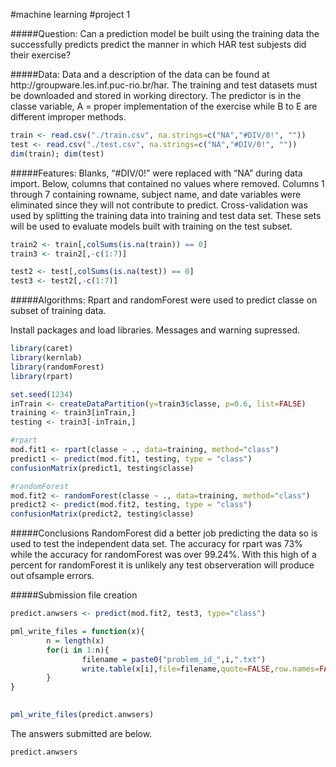 #machine learning
#project 1



#####Question: Can a prediction model be built using the training data the successfully predicts predict the manner in which HAR test subjests did their exercise?

#####Data: Data and a description of the data can be found at http://groupware.les.inf.puc-rio.br/har.  The training and test datasets must be downloaded and stored in working directory. The predictor is in the classe variable, A = proper implementation of the exercise while B to E are different improper methods.  


```r
train <- read.csv("./train.csv", na.strings=c("NA","#DIV/0!", ""))
test <- read.csv("./test.csv", na.strings=c("NA","#DIV/0!", ""))
dim(train); dim(test)
```


#####Features: Blanks, "#DIV/0!" were replaced with "NA" during data import.  Below, columns that contained no values where removed.  Columns 1 through 7 containing rowname, subject name, and date variables were eliminated since they will not contribute to predict.
Cross-validation was used by splitting the training data into training and test data set.  These sets will be used to evaluate models built with training on the test subset.  

```r
train2 <- train[,colSums(is.na(train)) == 0]
train3 <- train2[,-c(1:7)]

test2 <- test[,colSums(is.na(test)) == 0]
test3 <- test2[,-c(1:7)]
```



#####Algorithms: Rpart and randomForest were used to predict classe on subset of training data.


Install packages and load libraries.  Messages and warning supressed.
```r
library(caret)
library(kernlab)
library(randomForest)
library(rpart)
```

```r
set.seed(1234)
inTrain <- createDataPartition(y=train3$classe, p=0.6, list=FALSE)
training <- train3[inTrain,]
testing <- train3[-inTrain,]

#rpart
mod.fit1 <- rpart(classe ~ ., data=training, method="class")
predict1 <- predict(mod.fit1, testing, type = "class")
confusionMatrix(predict1, testing$classe)

#randomForest
mod.fit2 <- randomForest(classe ~ ., data=training, method="class")
predict2 <- predict(mod.fit2, testing, type = "class")
confusionMatrix(predict2, testing$classe)
```


#####Conclusions
  RandomForest did a better job predicting the data so is used to test the independent data set.  The accuracy for rpart was 73% while the accuracy for randomForest was over 99.24%.  With this high of a percent for randomForest it is unlikely any test observeration will produce out ofsample errors.
  
  
#####Submission file creation
```r
predict.anwsers <- predict(mod.fit2, test3, type="class")

pml_write_files = function(x){
        n = length(x)
        for(i in 1:n){
                filename = paste0("problem_id_",i,".txt")
                write.table(x[i],file=filename,quote=FALSE,row.names=FALSE,col.names=FALSE)
        }
}

        
pml_write_files(predict.anwsers)
```

The answers submitted are below.
```r
predict.anwsers
```


